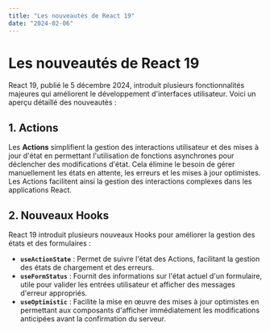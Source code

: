 ```yaml
---
title: "Les nouveautés de React 19"
date: "2024-02-06"
---
```


# Les nouveautés de React 19

React 19, publié le 5 décembre 2024, introduit plusieurs fonctionnalités majeures qui améliorent le développement d'interfaces utilisateur. Voici un aperçu détaillé des nouveautés :

## 1. Actions

Les **Actions** simplifient la gestion des interactions utilisateur et des mises à jour d'état en permettant l'utilisation de fonctions asynchrones pour déclencher des modifications d'état. Cela élimine le besoin de gérer manuellement les états en attente, les erreurs et les mises à jour optimistes. Les Actions facilitent ainsi la gestion des interactions complexes dans les applications React.

## 2. Nouveaux Hooks

React 19 introduit plusieurs nouveaux Hooks pour améliorer la gestion des états et des formulaires :

- **`useActionState`** : Permet de suivre l'état des Actions, facilitant la gestion des états de chargement et des erreurs.
- **`useFormStatus`** : Fournit des informations sur l'état actuel d'un formulaire, utile pour valider les entrées utilisateur et afficher des messages d'erreur appropriés.
- **`useOptimistic`** : Facilite la mise en œuvre des mises à jour optimistes en permettant aux composants d'afficher immédiatement les modifications anticipées avant la confirmation du serveur.

